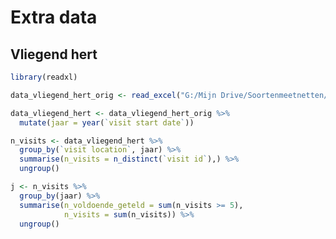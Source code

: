 # Extra data

## Vliegend hert

```r

library(readxl)

data_vliegend_hert_orig <- read_excel("G:/Mijn Drive/Soortenmeetnetten/Oplevering data/2022/Data niet in Meetnetten.be/Vliegend hert - Oplevering data Meetnetten 2022/20221213_vliegend_hert.xlsx")

data_vliegend_hert <- data_vliegend_hert_orig %>%
  mutate(jaar = year(`visit start date`))
```

```r
n_visits <- data_vliegend_hert %>%
  group_by(`visit location`, jaar) %>%
  summarise(n_visits = n_distinct(`visit id`),) %>%
  ungroup()

j <- n_visits %>%
  group_by(jaar) %>%
  summarise(n_voldoende_geteld = sum(n_visits >= 5),
            n_visits = sum(n_visits)) %>%
  ungroup()
```


